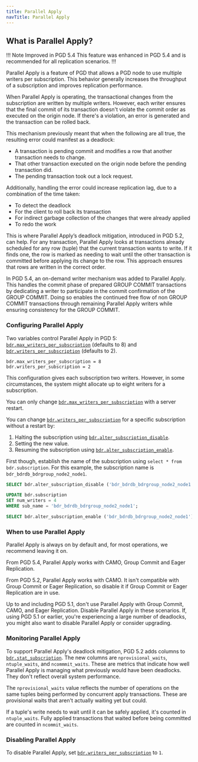 ```yaml
---
title: Parallel Apply
navTitle: Parallel Apply
---
```


## What is Parallel Apply?

!!! Note Improved in PGD 5.4
This feature was enhanced in PGD 5.4 and is recommended for all replication scenarios. 
!!!

Parallel Apply is a feature of PGD that allows a PGD node to use multiple writers per subscription. This behavior generally increases the throughput of a subscription and improves replication performance.

When Parallel Apply is operating, the transactional changes from the subscription are written by multiple writers. However, each writer ensures that the final commit of its transaction doesn't violate the commit order as executed on the origin node. If there's a violation, an error is generated and the transaction can be rolled back.

This mechanism previously meant that when the following are all true, the resulting error could manifest as a deadlock:

- A transaction is pending commit and modifies a row that another transaction needs to change. 
- That other transaction executed on the origin node before the pending transaction did.
- The pending transaction took out a lock request.

Additionally, handling the error could increase replication lag, due to a combination of the time taken:

- To detect the deadlock
- For the client to roll back its transaction 
- For indirect garbage collection of the changes that were already applied 
- To redo the work 

This is where Parallel Apply’s deadlock mitigation, introduced in PGD 5.2, can help. For any transaction, Parallel Apply looks at transactions already scheduled for any row (tuple) that the current transaction wants to write. If it finds one, the row is marked as needing to wait until the other transaction is committed before applying its change to the row. This approach ensures that rows are written in the correct order.  

In PGD 5.4, an on-demand writer mechanism was added to Parallel Apply. This handles the commit phase of prepared GROUP COMMIT transactions by dedicating a writer to participate in the commit confirmation of the GROUP COMMIT. Doing so enables the continued free flow of non GROUP COMMIT transactions through remaining Parallel Apply writers while ensuring consistency for the GROUP COMMIT.


### Configuring Parallel Apply

Two variables control Parallel Apply in PGD 5: [`bdr.max_writers_per_subscription`](/pgd/latest/reference/pgd-settings#bdrmax_writers_per_subscription) (defaults to 8) and [`bdr.writers_per_subscription`](/pgd/latest/reference/pgd-settings#bdrwriters_per_subscription) (defaults to 2).

```plain
bdr.max_writers_per_subscription = 8
bdr.writers_per_subscription = 2
```

This configuration gives each subscription two writers. However, in some circumstances, the system might allocate up to eight writers for a subscription.

You can only change [`bdr.max_writers_per_subscription`](/pgd/latest/reference/pgd-settings#bdrmax_writers_per_subscription) with a server restart.

You can change [`bdr.writers_per_subscription`](/pgd/latest/reference/pgd-settings#bdrwriters_per_subscription) for a specific subscription without a restart by:

1. Halting the subscription using [`bdr.alter_subscription_disable`](/pgd/latest/reference/nodes-management-interfaces#bdralter_subscription_disable).
1. Setting the new value.
1. Resuming the subscription using [`bdr.alter_subscription_enable`](/pgd/latest/reference/nodes-management-interfaces#bdralter_subscription_enable). 


First though, establish the name of the subscription using `select * from bdr.subscription`. For this example, the subscription name is `bdr_bdrdb_bdrgroup_node2_node1`.

```sql
SELECT bdr.alter_subscription_disable ('bdr_bdrdb_bdrgroup_node2_node1');

UPDATE bdr.subscription
SET num_writers = 4
WHERE sub_name = 'bdr_bdrdb_bdrgroup_node2_node1';

SELECT bdr.alter_subscription_enable ('bdr_bdrdb_bdrgroup_node2_node1');
```

### When to use Parallel Apply

Parallel Apply is always on by default and, for most operations, we recommend leaving it on.

From PGD 5.4, Parallel Apply works with CAMO, Group Commit and Eager Replication.

From PGD 5.2, Parallel Apply works with CAMO. It isn't compatible with Group Commit or Eager Replication, so disable it if Group Commit or Eager Replication are in use. 

Up to and including PGD 5.1, don't use Parallel Apply with Group Commit, CAMO, and Eager Replication. Disable Parallel Apply in these scenarios. If, using PGD 5.1 or earlier, you're experiencing a large number of deadlocks, you might also want to disable Parallel Apply or consider upgrading.

### Monitoring Parallel Apply

To support Parallel Apply's deadlock mitigation, PGD 5.2 adds columns to [`bdr.stat_subscription`](/pgd/latest/reference/catalogs-visible#bdrstat_subscription). The new columns are `nprovisional_waits`, `ntuple_waits`, and `ncommmit_waits`. These 
are metrics that indicate how well Parallel Apply is managing what previously would have been deadlocks. They don't reflect overall system performance.

The `nprovisional_waits` value reflects the number of operations on the same tuples being performed by concurrent apply transactions. These are provisional waits that aren't actually waiting yet but could. 

If a tuple's write needs to wait until it can be safely applied, it's counted in `ntuple_waits`. Fully applied transactions that waited before being committed are counted in `ncommit_waits`. 

### Disabling Parallel Apply

To disable Parallel Apply, set [`bdr.writers_per_subscription`](/pgd/latest/reference/pgd-settings#bdrwriters_per_subscription) to `1`.
